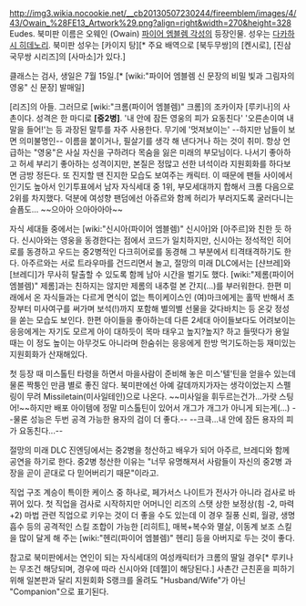 http://img3.wikia.nocookie.net/__cb20130507230244/fireemblem/images/4/43/Owain_%28FE13_Artwork%29.png?align=right&width=270&height=328
Eudes. 북미판 이름은 오웨인 (Owain)
[[파이어 엠블렘 각성]]의 등장인물. 성우는 [[다카하시 히데노리]]. 북미판 성우는 [카이지 탕][* 주요 배역으로 [북두무쌍]의 [켄시로], [진삼국무쌍 시리즈]의 [사마소]가 있다.]

클래스는 검사, 생일은 7월 15일.[* [wiki:"파이어 엠블렘 신 문장의 비밀 빛과 그림자의 영웅" 신 문장] 발매일]

[리즈]의 아들. 그러므로 [wiki:"크롬(파이어 엠블렘)" 크롬]의 조카이자 [루키나]의 사촌이다. 성격은 한 마디로 '''[중2병]'''.  '내 안에 잠든 영웅의 피가 요동친다' '오른손이여 내 말을 들어!'는 등 과장된 말투를 자주 사용한다. 무기에 '멋져보이는' --하지만 남들이 보면 의미불명인-- 이름을 붙이거나, 필살기를 생각 해 낸다거나 하는 것이 취미. 항상 언급하는 "영웅"은 사실 자신을 구하려다 목숨을 잃은 미래의 부모님이다. 나서기 좋아하고 허세 부리기 좋아하는 성격이지만, 본질은 정많고 선한 녀석이라 지원회화를 하다보면 금방 정든다. 또 진지할 땐 진지한 모습도 보여주는 캐릭터. 이 때문에 팬들 사이에서 인기도 높아서 인기투표에서 남자 자식세대 중 1위, 부모세대까지 합해서 크롬 다음으로 2위를 차지했다. 덕분에 여성향 팬덤에선 아쥬르와 함께 허리가 부러지도록 굴러다니는 슬픔도... ~~으아아 으아아아아~~

자식 세대들 중에서는 [wiki:"신시아(파이어 엠블렘)" 신시아]와 [아주르]와 친한 듯 하다. 신시아와는 영웅을 동경한다는 점에서 코드가 일치하지만, 신시아는 정석적인 히어로를 동경하고 우드는 중2병적인 다크히어로를 동경해 그 부분에서 티격태격하기도 한다. 아주르와는 서로 트라우마를 건드리면서 놀고, 절망의 미래 DLC에서는 [샨브레]와 [브레디]가 무사히 탈출할 수 있도록 함께 남아 시간을 벌기도 했다. [wiki:"제롬(파이어 엠블렘)" 제롬]과는 친하지는 않지만 제롬의 내추럴 본 간지(...)를 부러워한다. 한편 미래에서 온 자식들과는 다르게 면식이 없는 특이케이스인 (여)마크에게는 홀딱 반해서 초장부터 미사여구를 써가며 보석(!)까지 포함해 별의별 선물을 갖다바치는 등 온갖 정성을 쏟는 모습도 보인다. 한편 아이들을 좋아하는데 다른 2세대 아이들보다도 어려보이는 응응에게는 자기도 모르게 아이 대하듯이 목마 태우고 높지?높지? 하고 들떳다가 용일때는 이 정도 높이는 아무것도 아니라며 한숨쉬는 응응에게 한방 먹기도하는등 재미있는 지원회화가 산재해있다.

첫 등장 때 미스톨틴 타령을 하면서 마을사람이 준비해 놓은 미스'텔'틴을 얻을수 있는데 물론 짝퉁인 만큼 별로 좋진 않다. 북미판에선 아예 갈데까지가자는 생각이었는지 스펠링이 무려 Missiletain(미사일테인)으로 나온다. ~~미사일을 휘두르는건가...가랏 스팅어!~~하지만 배포 아이템에 정말 미스톨틴이 있어서 개그가 개그가 아니게 되는게(...) --물론 성능은 두번 공격 가능한 용자의 검이 더 좋다.-- --크큭...내 안에 잠든 용자의 피가 요동친다...--

절망의 미래 DLC 진엔딩에서는 중2병을 청산하고 배우가 되어 아주르, 브레디와 함께 공연을 하기로 한다. 중2병 청산한 이유는 "너무 유명해져서 사람들이 자신의 중2병 과장을 곧이 곧대로 다 믿어버리기 때문"이라고.

직업 구조 계승이 특이한 케이스 중 하나로, 페가서스 나이트가 전사가 아니라 검사로 바뀌어 있다.
첫 직업을 검사로 시작하지만 어머니인 리즈의 스탯 상한 보정상(힘 -2, 마력 +2) 마법 관련 직업으로 키우는 것이 더 좋을 수도 있는데 이 경우 질풍 신뢰, 월광, 생명 흡수 등의 공격적인 스킬 조합이 가능한 [리히트], 매복+복수와 멸살, 이동계 보조 스킬을 많이 달게 해 주는 [wiki:"헨리(파이어 엠블렘)" 헨리] 등을 아버지로 두는 것이 좋다.

참고로 북미판에서는 연인이 되는 자식세대의 여성캐릭터가 크롬의 딸일 경우[* 루키나는 무조건 해당되며, 경우에 따라 신시아와 [데젤]이 해당된다.] 사촌간 근친혼을 피하기 위해 일본판과 달리 지원회화 S랭크를 올려도 "Husband/Wife"가 아닌 "Companion"으로 표기된다. 
